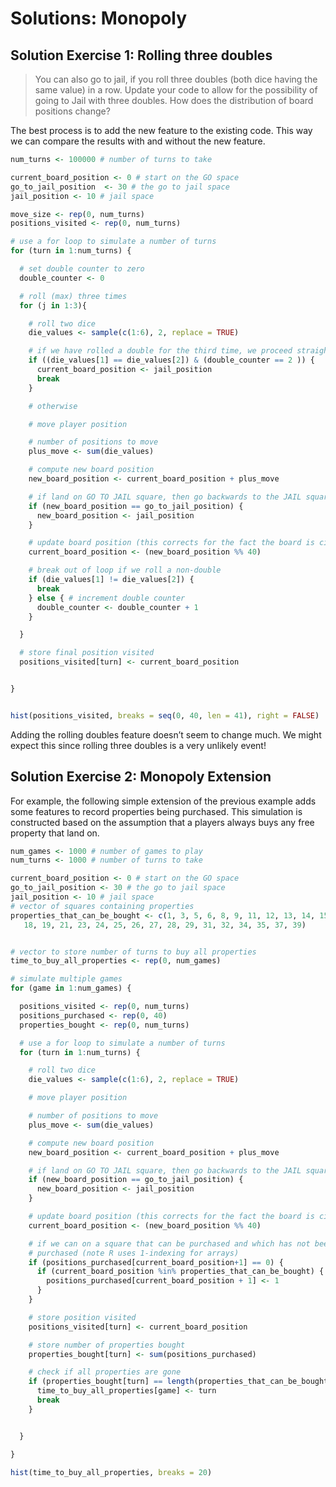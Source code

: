 # Solutions: Monopoly {#monopolySol}

## Solution Exercise 1: Rolling three doubles {#3doubleMon}

> You can also go to jail, if you roll three doubles (both dice having the same value) in a row. Update your code to allow for the possibility of going to Jail with three doubles. How does the distribution of board positions change?

The best process is to add the new feature to the existing code. This way we can compare the results with and without the new feature.

```r
num_turns <- 100000 # number of turns to take

current_board_position <- 0 # start on the GO space
go_to_jail_position  <- 30 # the go to jail space
jail_position <- 10 # jail space

move_size <- rep(0, num_turns)
positions_visited <- rep(0, num_turns)

# use a for loop to simulate a number of turns
for (turn in 1:num_turns) {

  # set double counter to zero
  double_counter <- 0

  # roll (max) three times
  for (j in 1:3){

    # roll two dice
    die_values <- sample(c(1:6), 2, replace = TRUE)

    # if we have rolled a double for the third time, we proceed straight to jail
    if ((die_values[1] == die_values[2]) & (double_counter == 2 )) {
      current_board_position <- jail_position
      break
    }

    # otherwise

    # move player position

    # number of positions to move
    plus_move <- sum(die_values)

    # compute new board position
    new_board_position <- current_board_position + plus_move

    # if land on GO TO JAIL square, then go backwards to the JAIL square
    if (new_board_position == go_to_jail_position) {
      new_board_position <- jail_position
    }

    # update board position (this corrects for the fact the board is circular)
    current_board_position <- (new_board_position %% 40)

    # break out of loop if we roll a non-double
    if (die_values[1] != die_values[2]) {
      break
    } else { # increment double counter
      double_counter <- double_counter + 1
    }

  }

  # store final position visited
  positions_visited[turn] <- current_board_position


}


hist(positions_visited, breaks = seq(0, 40, len = 41), right = FALSE)
```

Adding the rolling doubles feature doesn't seem to change much. We might expect this since rolling three doubles is a very unlikely event!

## Solution Exercise 2: Monopoly Extension {#monopolyExtSol}


For example, the following simple extension of the previous example adds some features to record properties being purchased. This simulation is constructed based on the assumption that a players always buys any free property that land on.

```r
num_games <- 1000 # number of games to play
num_turns <- 1000 # number of turns to take

current_board_position <- 0 # start on the GO space
go_to_jail_position <- 30 # the go to jail space
jail_position <- 10 # jail space
# vector of squares containing properties
properties_that_can_be_bought <- c(1, 3, 5, 6, 8, 9, 11, 12, 13, 14, 15, 16,
   18, 19, 21, 23, 24, 25, 26, 27, 28, 29, 31, 32, 34, 35, 37, 39)


# vector to store number of turns to buy all properties
time_to_buy_all_properties <- rep(0, num_games)

# simulate multiple games
for (game in 1:num_games) {

  positions_visited <- rep(0, num_turns)
  positions_purchased <- rep(0, 40)
  properties_bought <- rep(0, num_turns)

  # use a for loop to simulate a number of turns
  for (turn in 1:num_turns) {

    # roll two dice
    die_values <- sample(c(1:6), 2, replace = TRUE)

    # move player position

    # number of positions to move
    plus_move <- sum(die_values)

    # compute new board position
    new_board_position <- current_board_position + plus_move

    # if land on GO TO JAIL square, then go backwards to the JAIL square
    if (new_board_position == go_to_jail_position) {
      new_board_position <- jail_position
    }

    # update board position (this corrects for the fact the board is circular)
    current_board_position <- (new_board_position %% 40)

    # if we can on a square that can be purchased and which has not been
    # purchased (note R uses 1-indexing for arrays)
    if (positions_purchased[current_board_position+1] == 0) {
      if (current_board_position %in% properties_that_can_be_bought) {
        positions_purchased[current_board_position + 1] <- 1
      }
    }

    # store position visited
    positions_visited[turn] <- current_board_position

    # store number of properties bought
    properties_bought[turn] <- sum(positions_purchased)

    # check if all properties are gone
    if (properties_bought[turn] == length(properties_that_can_be_bought)) {
      time_to_buy_all_properties[game] <- turn
      break
    }


  }

}

hist(time_to_buy_all_properties, breaks = 20)
```